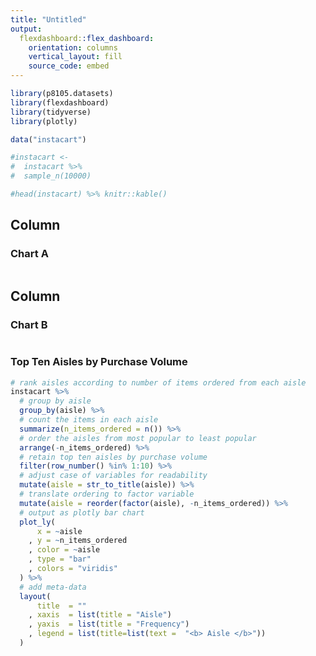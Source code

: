 ```yaml
---
title: "Untitled"
output: 
  flexdashboard::flex_dashboard:
    orientation: columns
    vertical_layout: fill
    source_code: embed
---
```


```r
library(p8105.datasets)
library(flexdashboard)
library(tidyverse)
library(plotly)

data("instacart")

#instacart <-
#  instacart %>%
#  sample_n(10000)

#head(instacart) %>% knitr::kable()
```

Column {data-width=650}
-----------------------------------------------------------------------

### Chart A

```r

```

Column {data-width=350}
-----------------------------------------------------------------------

### Chart B

```r

```

### Top Ten Aisles by Purchase Volume

```r
# rank aisles according to number of items ordered from each aisle
instacart %>%
  # group by aisle
  group_by(aisle) %>%
  # count the items in each aisle
  summarize(n_items_ordered = n()) %>%
  # order the aisles from most popular to least popular
  arrange(-n_items_ordered) %>%
  # retain top ten aisles by purchase volume
  filter(row_number() %in% 1:10) %>%
  # adjust case of variables for readability
  mutate(aisle = str_to_title(aisle)) %>%
  # translate ordering to factor variable
  mutate(aisle = reorder(factor(aisle), -n_items_ordered)) %>%
  # output as plotly bar chart
  plot_ly(
      x = ~aisle
    , y = ~n_items_ordered
    , color = ~aisle
    , type = "bar"
    , colors = "viridis"
  ) %>%
  # add meta-data
  layout(
      title  = ""
    , xaxis  = list(title = "Aisle")
    , yaxis  = list(title = "Frequency")
    , legend = list(title=list(text =  "<b> Aisle </b>"))
  )
```